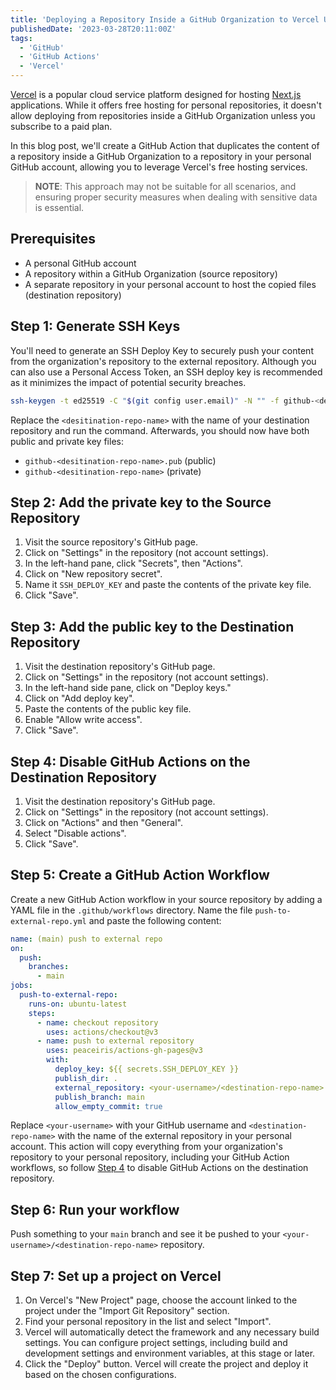 ```yaml
---
title: 'Deploying a Repository Inside a GitHub Organization to Vercel Using GitHub Actions'
publishedDate: '2023-03-28T20:11:00Z'
tags:
  - 'GitHub'
  - 'GitHub Actions'
  - 'Vercel'
---
```


[Vercel](https://vercel.com/) is a popular cloud service platform designed for hosting [Next.js](https://nextjs.org/) applications. While it offers free hosting for personal repositories, it doesn't allow deploying from repositories inside a GitHub Organization unless you subscribe to a paid plan.

In this blog post, we'll create a GitHub Action that duplicates the content of a repository inside a GitHub Organization to a repository in your personal GitHub account, allowing you to leverage Vercel's free hosting services.

> **NOTE**: This approach may not be suitable for all scenarios, and ensuring proper security measures when dealing with sensitive data is essential.

## Prerequisites

- A personal GitHub account
- A repository within a GitHub Organization (source repository)
- A separate repository in your personal account to host the copied files (destination repository)

## Step 1: Generate SSH Keys

You'll need to generate an SSH Deploy Key to securely push your content from the organization's repository to the external repository. Although you can also use a Personal Access Token, an SSH deploy key is recommended as it minimizes the impact of potential security breaches.

```bash
ssh-keygen -t ed25519 -C "$(git config user.email)" -N "" -f github-<desitination-repo-name>
```

Replace the `<desitination-repo-name>` with the name of your destination repository and run the command. Afterwards, you should now have both public and private key files:

- `github-<desitination-repo-name>.pub` (public)
- `github-<desitination-repo-name>` (private)

## Step 2: Add the private key to the Source Repository

1. Visit the source repository's GitHub page.
2. Click on "Settings" in the repository (not account settings).
3. In the left-hand pane, click "Secrets", then "Actions".
4. Click on "New repository secret".
5. Name it `SSH_DEPLOY_KEY` and paste the contents of the private key file.
6. Click "Save".

## Step 3: Add the public key to the Destination Repository

1. Visit the destination repository's GitHub page.
2. Click on "Settings" in the repository (not account settings).
3. In the left-hand side pane, click on "Deploy keys."
4. Click on "Add deploy key".
5. Paste the contents of the public key file.
6. Enable "Allow write access".
7. Click "Save".

## Step 4: Disable GitHub Actions on the Destination Repository

1. Visit the destination repository's GitHub page.
2. Click on "Settings" in the repository (not account settings).
3. Click on "Actions" and then "General".
4. Select "Disable actions".
5. Click "Save".

## Step 5: Create a GitHub Action Workflow

Create a new GitHub Action workflow in your source repository by adding a YAML file in the `.github/workflows` directory. Name the file `push-to-external-repo.yml` and paste the following content:

```yaml filename=.github/workflows/push-to-external-repo.yml
name: (main) push to external repo
on:
  push:
    branches:
      - main
jobs:
  push-to-external-repo:
    runs-on: ubuntu-latest
    steps:
      - name: checkout repository
        uses: actions/checkout@v3
      - name: push to external repository
        uses: peaceiris/actions-gh-pages@v3
        with:
          deploy_key: ${{ secrets.SSH_DEPLOY_KEY }}
          publish_dir: .
          external_repository: <your-username>/<destination-repo-name>
          publish_branch: main
          allow_empty_commit: true
```

Replace `<your-username>` with your GitHub username and `<destination-repo-name>` with the name of the external repository in your personal account.
This action will copy everything from your organization's repository to your personal repository, including your GitHub Action workflows, so follow [Step 4](#step-4-disable-github-actions-on-the-destination-repository) to disable GitHub Actions on the destination repository.

## Step 6: Run your workflow

Push something to your `main` branch and see it be pushed to your `<your-username>/<destination-repo-name>` repository.

## Step 7: Set up a project on Vercel

1. On Vercel's "New Project" page, choose the account linked to the project under the "Import Git Repository" section.
2. Find your personal repository in the list and select "Import".
3. Vercel will automatically detect the framework and any necessary build settings. You can configure project settings, including build and development settings and environment variables, at this stage or later.
4. Click the "Deploy" button. Vercel will create the project and deploy it based on the chosen configurations.
